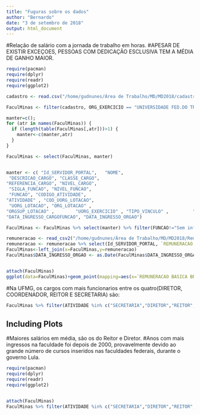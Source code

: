 ```yaml
---
title: "Fuguras sobre os dados"
author: "Bernardo"
date: "3 de setembro de 2018"
output: html_document
---
```


#Relação de salário com a jornada de trabalho em horas.
#APESAR DE EXISTIR EXCEÇOES, PESSOAS COM DEDICAÇÃO ESCLUSIVA TEM A MÉDIA DE GANHO MAIOR.
```r
require(pacman)
require(dplyr)
require(readr)
require(ggplot2)

cadastro <- read.csv("/home/gudnunes/Área de Trabalho/MD/MD2018/cadastrocivil.csv", skipNul = TRUE, sep = ";", header = TRUE)

FaculMinas <- filter(cadastro, ORG_EXERCICIO == "UNIVERSIDADE FED.DO TRIANGULO MINEIRO")

manter=c(); 
for (atr in names(FaculMinas)) { 
  if (length(table(FaculMinas[,atr]))>1) {
    manter<-c(manter,atr)
  } 
}

FaculMinas <- select(FaculMinas, manter)


manter <- c( "Id_SERVIDOR_PORTAL",   "NOME",           
 "DESCRICAO_CARGO", "CLASSE_CARGO",   
"REFERENCIA_CARGO", "NIVEL_CARGO", 
 "SIGLA_FUNCAO", "NIVEL_FUNCAO", 
 "FUNCAO", "CODIGO_ATIVIDADE",
"ATIVIDADE" , "COD_UORG_LOTACAO",
 "UORG_LOTACAO", "ORG_LOTACAO" ,
"ORGSUP_LOTACAO" ,        "UORG_EXERCICIO" , "TIPO_VINCULO" ,         "JORNADA_DE_TRABALHO" ,
"DATA_INGRESSO_CARGOFUNCAO", "DATA_INGRESSO_ORGAO")  

FaculMinas <- FaculMinas %>% select(manter) %>% filter(FUNCAO!="Sem informacao")

remuneracao <- read_csv2("/home/gudnunes/Área de Trabalho/MD/MD2018/Remuneracao.csv")
remuneracao <- remuneracao %>% select(Id_SERVIDOR_PORTAL, `REMUNERACAO BASICA BRUTA (R$)`)
FaculMinas<-left_join(x=FaculMinas,y=remuneracao)
FaculMinas$DATA_INGRESSO_ORGAO <- as.Date(FaculMinas$DATA_INGRESSO_ORGAO,format="%d/%m/%Y")


attach(FaculMinas)
ggplot(data=FaculMinas)+geom_point(mapping=aes(x=`REMUNERACAO BASICA BRUTA (R$)`,y=JORNADA_DE_TRABALHO))


```


#Na UFMG, os cargos com mais funcionarios entre os quatro(DIRETOR, COORDENADOR, REITOR E SECRETARIA) são:
```r

FaculMinas %>% filter(ATIVIDADE %in% c("SECRETARIA","DIRETOR","REITOR","COORDENADOR")) %>%ggplot()+geom_bar(mapping=aes(x=ATIVIDADE))

```

## Including Plots


#Maiores salários em média, são os do Reitor e Diretor.
#Anos com mais ingressos na faculdade foi depois de 2000, provavelmente devido ao grande número de cursos inseridos nas faculdades federais, durante o governo Lula.
```r
require(pacman)
require(dplyr)
require(readr)
require(ggplot2)


attach(FaculMinas)
FaculMinas %>% filter(ATIVIDADE %in% c("SECRETARIA","DIRETOR","REITOR","COORDENADOR")) %>%ggplot()+geom_point(mapping=aes(x=DATA_INGRESSO_ORGAO,y=`REMUNERACAO BASICA BRUTA (R$)`,color=ATIVIDADE))


```



